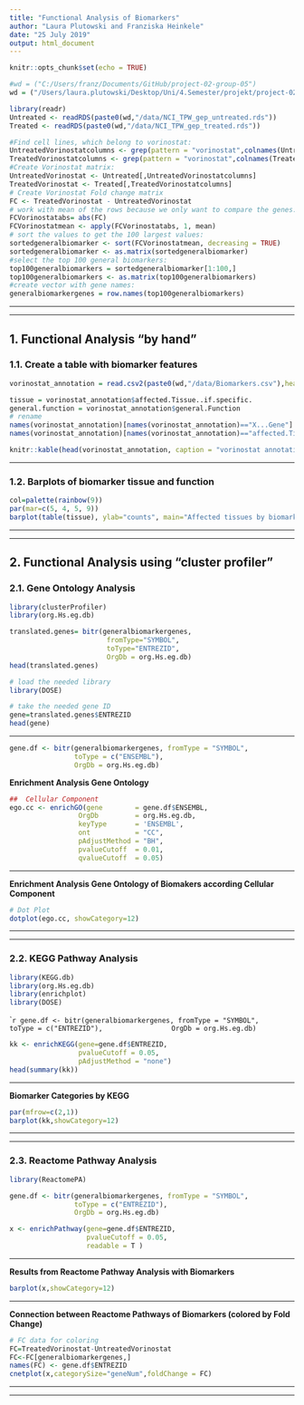```yaml
---
title: "Functional Analysis of Biomarkers"
author: "Laura Plutowski and Franziska Heinkele"
date: "25 July 2019"
output: html_document
---
```


```r
knitr::opts_chunk$set(echo = TRUE)
```

```r
#wd = ("C:/Users/franz/Documents/GitHub/project-02-group-05")
wd = ("/Users/laura.plutowski/Desktop/Uni/4.Semester/projekt/project-02-group-05")
``` 


```r
library(readr)
Untreated <- readRDS(paste0(wd,"/data/NCI_TPW_gep_untreated.rds"))
Treated <- readRDS(paste0(wd,"/data/NCI_TPW_gep_treated.rds"))
```



```r
#Find cell lines, which belong to vorinostat:
UntreatedVorinostatcolumns <- grep(pattern = "vorinostat",colnames(Untreated))
TreatedVorinostatcolumns <- grep(pattern = "vorinostat",colnames(Treated))
#Create Vorinostat matrix:
UntreatedVorinostat <- Untreated[,UntreatedVorinostatcolumns]
TreatedVorinostat <- Treated[,TreatedVorinostatcolumns]
# Create Vorinostat Fold change matrix 
FC <- TreatedVorinostat - UntreatedVorinostat
# work with mean of the rows because we only want to compare the genes:
FCVorinostatabs= abs(FC)
FCVorinostatmean <- apply(FCVorinostatabs, 1, mean)
# sort the values to get the 100 largest values:
sortedgeneralbiomarker <- sort(FCVorinostatmean, decreasing = TRUE)
sortedgeneralbiomarker <- as.matrix(sortedgeneralbiomarker)
#select the top 100 general biomarkers:
top100generalbiomarkers = sortedgeneralbiomarker[1:100,]
top100generalbiomarkers <- as.matrix(top100generalbiomarkers)
#create vector with gene names:
generalbiomarkergenes = row.names(top100generalbiomarkers)
```


***
***

## 1. Functional Analysis "by hand" {#anchor1}


### 1.1. Create a table with biomarker features {#anchor2}


```r
vorinostat_annotation = read.csv2(paste0(wd,"/data/Biomarkers.csv"),header = TRUE, quote="\"")

```

```r
tissue = vorinostat_annotation$affected.Tissue..if.specific.
general.function = vorinostat_annotation$general.Function
# rename 
names(vorinostat_annotation)[names(vorinostat_annotation)=="X...Gene"] <- "Gene" 
names(vorinostat_annotation)[names(vorinostat_annotation)=="affected.Tissue..if.specific."] <- "affected Tissue (if specific)" 

```

```r
knitr::kable(head(vorinostat_annotation, caption = "vorinostat annotation"))
```

***

### 1.2. Barplots of biomarker tissue and function {#anchor3}


```r
col=palette(rainbow(9))
par(mar=c(5, 4, 5, 9))
barplot(table(tissue), ylab="counts", main="Affected tissues by biomarkers", col=col, las=3, cex.names = 0.7)
```


***
***

## 2. Functional Analysis using "cluster profiler" {#anchor4}


### 2.1. Gene Ontology Analysis {#anchor5}


```r
library(clusterProfiler)
library(org.Hs.eg.db)
```


```r
translated.genes= bitr(generalbiomarkergenes,
                        fromType="SYMBOL", 
                        toType="ENTREZID",
                        OrgDb = org.Hs.eg.db) 
head(translated.genes)
```


```r
# load the needed library
library(DOSE)
```

```r
# take the needed gene ID
gene=translated.genes$ENTREZID
head(gene)
```


***



```r
gene.df <- bitr(generalbiomarkergenes, fromType = "SYMBOL",
                toType = c("ENSEMBL"),
                OrgDb = org.Hs.eg.db)
```





__Enrichment Analysis Gene Ontology__ 
```r
##  Cellular Component
ego.cc <- enrichGO(gene        = gene.df$ENSEMBL,
                 OrgDb         = org.Hs.eg.db,
                 keyType       = 'ENSEMBL',
                 ont           = "CC",
                 pAdjustMethod = "BH",
                 pvalueCutoff  = 0.01,
                 qvalueCutoff  = 0.05)
```

***

__Enrichment Analysis Gene Ontology of Biomakers according Cellular Component__
```r
# Dot Plot 
dotplot(ego.cc, showCategory=12)
```


***
***

### 2.2. KEGG Pathway Analysis {#anchor7}


```r
library(KEGG.db)
library(org.Hs.eg.db)
library(enrichplot)
library(DOSE)
```


````r
gene.df <- bitr(generalbiomarkergenes, fromType = "SYMBOL",
                toType = c("ENTREZID"),
                OrgDb = org.Hs.eg.db)
```

```r
kk <- enrichKEGG(gene=gene.df$ENTREZID,
                 pvalueCutoff = 0.05,
                 pAdjustMethod = "none")
head(summary(kk))
```
***
__Biomarker Categories by KEGG__


```r
par(mfrow=c(2,1))
barplot(kk,showCategory=12)
```

***
***

### 2.3. Reactome Pathway Analysis {#anchor6}


```r
library(ReactomePA)
```

```r
gene.df <- bitr(generalbiomarkergenes, fromType = "SYMBOL",
                toType = c("ENTREZID"),
                OrgDb = org.Hs.eg.db)
```

```r
x <- enrichPathway(gene=gene.df$ENTREZID,
                   pvalueCutoff = 0.05,
                   readable = T )
```

***

__Results from Reactome Pathway Analysis with Biomarkers__
```r
barplot(x,showCategory=12)
```

***

__Connection between Reactome Pathways of Biomarkers (colored by Fold Change)__
```r
# FC data for coloring 
FC=TreatedVorinostat-UntreatedVorinostat
FC<-FC[generalbiomarkergenes,]
names(FC) <- gene.df$ENTREZID
cnetplot(x,categorySize="geneNum",foldChange = FC)
```

***
***





